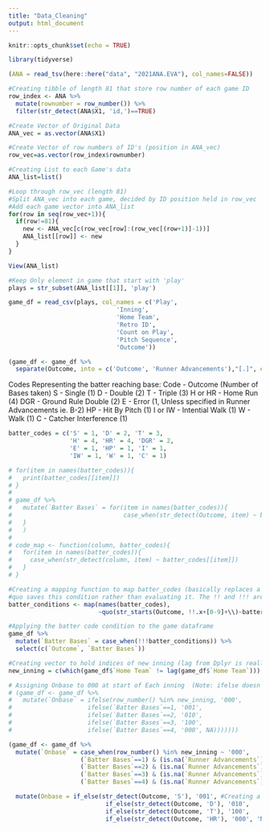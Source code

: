 ```yaml
---
title: "Data_Cleaning"
output: html_document
---
```


```r
knitr::opts_chunk$set(echo = TRUE)
```

```r
library(tidyverse)
```

```r
(ANA = read_tsv(here::here("data", "2021ANA.EVA"), col_names=FALSE))
```



```r
#Creating tibble of length 81 that store row number of each game ID
row_index <- ANA %>%
  mutate(rownumber = row_number()) %>%
  filter(str_detect(ANA$X1, 'id,')==TRUE)

#Create Vector of Original Data
ANA_vec = as.vector(ANA$X1)

#Create Vector of row numbers of ID's (position in ANA_vec)
row_vec=as.vector(row_index$rownumber)

#Creating List to each Game's data
ANA_list=list()

#Loop through row_vec (length 81)
#Split ANA_vec into each game, decided by ID position held in row_vec
#Add each game vector into ANA_list
for(row in seq(row_vec+1)){
  if(row!=81){
    new <- ANA_vec[c(row_vec[row]:(row_vec[(row+1)]-1))]
    ANA_list[[row]] <- new
  }
}

View(ANA_list)
```


```r
#Keep Only element in game that start with 'play'
plays = str_subset(ANA_list[[1]], 'play')

game_df = read_csv(plays, col_names = c('Play', 
                              'Inning', 
                              'Home Team', 
                              'Retro ID', 
                              'Count on Play', 
                              'Pitch Sequence',
                              'Outcome'))

(game_df <- game_df %>% 
  separate(Outcome, into = c('Outcome', 'Runner Advancements'),"[.]", extra = "merge")) #Creating Column to hold runner advancement codes
```

Codes Representing the batter reaching base:
Code - Outcome (Number of Bases taken)
S - Single (1)
D - Double (2)
T - Triple (3)
H or HR - Home Run (4)
DGR - Ground Rule Double (2)
E - Error (1, Unless specified in Runner Advancements ie. B-2)
HP - Hit By Pitch (1)
I or IW - Intential Walk (1)
W - Walk (1)
C - Catcher Interference (1)

```r

batter_codes = c('S' = 1, 'D' = 2, 'T' = 3, 
                 'H' = 4, 'HR' = 4, 'DGR' = 2,
                 'E' = 1, 'HP' = 1, 'I' = 1, 
                 'IW' = 1, 'W' = 1, 'C' = 1)

# for(item in names(batter_codes)){
#   print(batter_codes[[item]])
# }
# 
# game_df %>% 
#   mutate(`Batter Bases` = for(item in names(batter_codes)){
#                               case_when(str_detect(Outcome, item) ~ batter_codes[[item]])
#   }
#   )
# 
# code_map <- function(column, batter_codes){
#   for(item in names(batter_codes)){
#     case_when(str_detect(column, item) ~ batter_codes[[item]])
#   }
# }

#Creating a mapping function to map batter_codes (basically replaces a for loop)
#quo saves this condition rather than evaluating it. The !! and !!! are how you actually evaulate this code
batter_conditions <- map(names(batter_codes), 
                         ~quo(str_starts(Outcome, !!.x+[0-9]+\\)~batter_codes[!!.x])) 

#Applying the batter code condition to the game dataframe
game_df %>% 
  mutate(`Batter Bases` = case_when(!!!batter_conditions)) %>% 
  select(c(`Outcome`, `Batter Bases`))
```



```r
#Creating vector to hold indices of new inning (lag from Dplyr is really helpful)
new_inning = c(which(game_df$`Home Team` != lag(game_df$`Home Team`))) 

# Assigning Onbase to 000 at start of Each inning  (Note: ifelse doesn't care about type)
# (game_df <- game_df %>% 
#   mutate(`Onbase` = ifelse(row_number() %in% new_inning, '000',
#                     ifelse(`Batter Bases`==1, '001',
#                     ifelse(`Batter Bases`==2, '010',
#                     ifelse(`Batter Bases`==3, '100',
#                     ifelse(`Batter Bases`==4, '000', NA)))))))

(game_df <- game_df %>% 
  mutate(`Onbase` = case_when(row_number() %in% new_inning ~ '000',
                    (`Batter Bases`==1) & (is.na(`Runner Advancements`)) ~ '001',
                    (`Batter Bases`==2) & (is.na(`Runner Advancements`)) ~ '010',
                    (`Batter Bases`==3) & (is.na(`Runner Advancements`)) ~ '100',
                    (`Batter Bases`==4) & (is.na(`Runner Advancements`)) ~ '000')))

```


```r
  mutate(Onbase = if_else(str_detect(Outcome, 'S'), '001', #Creating a column to store the runners on base before the start of the at bat
                           if_else(str_detect(Outcome, 'D'), '010',
                           if_else(str_detect(Outcome, 'T'), '100',
                           if_else(str_detect(Outcome, 'HR'), '000', 'NONE')))))
```



